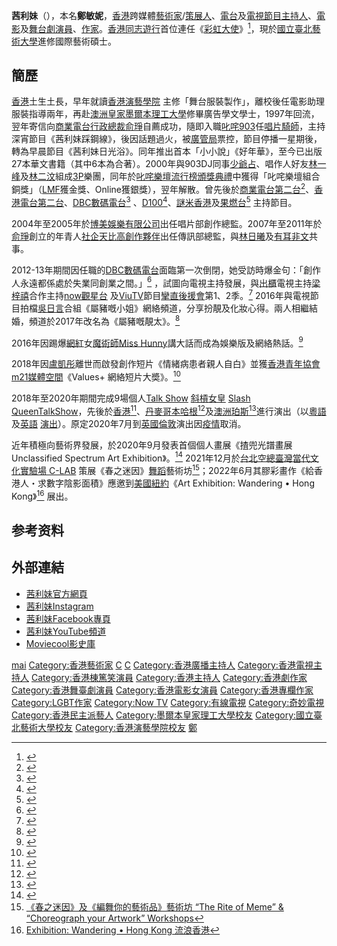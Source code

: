 {{藝人
| 姓名 = 茜利妹 
| 類型 = 女藝人
| 圖片 = Slash Queen TalkShow Perth.jpg
| 圖片簡介 = 《斜槓女皇 Slash Queen TalkShow 4》in Perth Australia 2019
| 本名 = 鄭敏妮
| 英文名 = {{lang|en|Missy Hyper}}
| 暱稱 = 國際茜、茜姐、茜妹、茜皮
| 國籍 = {{CNHK}}
| 職業 = 跨媒體[[藝術家|藝術家]]、[[策展人|策展人]]
| 配偶 = {{marriage|Steven River|2017}} 
| 語言 = [[粵語|粵語]]、[[英語|英語]]、[[國語|國語]]
| 母校 = [[國立臺北藝術大學|國立臺北藝術大學]]、[[澳洲|澳洲]][[皇家墨爾本理工大學|皇家墨爾本理工大學]]、[[香港演藝學院|香港演藝學院]] 
| 教育程度 = [[碩士|國際藝術碩士]] 
| 代表作 = [[斜槓女皇|斜槓女皇]] [[棟篤笑|TalkShow]]、揸兜光譜畫展、好年華（小小說）、茜利妹踩鋼線（[[叱咤903|叱咤903]]節目）
| 宗教信仰 = [[基督教|基督教]]
| 出生地 = {{HKG-1959}}
| 活躍年代 = 1998年至今
}}

'''茜利妹'''（{{lang-en|Missy Hyper}}），本名'''鄭敏妮'''，[[香港|香港]]跨媒體[[藝術家|藝術家]]/[[策展人|策展人]]、[[電台|電台]]及[[電視節目主持人|電視節目主持人]]、[[電影|電影]]及[[舞台劇演員|舞台劇演員]]、[[作家|作家]]。[[香港同志遊行|香港同志遊行]]首位連任《[[彩虹大使|彩虹大使]]》<ref>{{web reference|URL=https://hk.appledaily.com/local/20181105/N26H7Z7W55MNSWPL2CDNH47M4Q/|title=【蘋人誌】小眾內的更小眾茜利妹|work=[[蘋果日報_(香港)|蘋果日報]]|date=2018-11-05|access-date=2021-01-16|archive-date=2021-01-24|archive-url=https://web.archive.org/web/20210124063053/https://hk.appledaily.com/local/20181105/N26H7Z7W55MNSWPL2CDNH47M4Q/|dead-url=yes}}</ref>，現於[[國立臺北藝術大學|國立臺北藝術大學]]進修國際藝術碩士。

==簡歷==
[[香港|香港]]土生土長，早年就讀[[香港演藝學院|香港演藝學院]] 主修「舞台服裝製作」，離校後任電影助理服裝指導兩年，再赴[[澳洲|澳洲]][[皇家墨爾本理工大學|皇家墨爾本理工大學]]修畢廣告學文學士，1997年回流，翌年寄信向[[商業電台|商業電台]][[行政總裁|行政總裁]][[俞琤|俞琤]]自薦成功，隨即入職[[叱咤903|叱咤903]]任[[唱片騎師|唱片騎師]]，主持深宵節目《茜利妹踩鋼線》，後因話題過火，被[[廣管局|廣管局]]票控，節目停播一星期後，轉為早晨節目《茜利妹日光浴》。同年推出首本「小小說」《好年華》，至今已出版27本華文書籍（其中6本為合著）。2000年與903DJ同事[[少爺占|少爺占]]、唱作人好友[[林一峰|林一峰]]及[[林二汶|林二汶]]組成[[3P_(組合)|3P]]樂團，同年於[[叱咤樂壇流行榜頒獎典禮|叱咤樂壇流行榜頒獎典禮]]中獲得「叱咤樂壇組合銅獎」（[[LMF|LMF]]獲金獎、Online獲銀獎），翌年解散。曾先後於[[商業電台|商業電台第二台]]<ref>{{web reference|URL=https://orientaldaily.on.cc/cnt/lifestyle/20111103/00292_001.html|title=女人論女人 樂活叻女的指引|work=[[東方日報_(香港)|東方日報]]|date=2011-11-03|access-date=2021-01-16|archive-date=2021-01-23|archive-url=https://web.archive.org/web/20210123002340/https://orientaldaily.on.cc/cnt/lifestyle/20111103/00292_001.html|dead-url=no}}</ref>、[[香港電台第二台|香港電台第二台]]、[[DBC數碼電台|DBC數碼電台]]<ref>{{web reference|URL=https://orientaldaily.on.cc/cnt/entertainment/20121005/00282_089.html|title=蘇民峰對茜利妹冇feel|work=[[東方日報_(香港)|東方日報]]|date=2012-10-05|access-date=2021-01-16|archive-date=2012-11-07|archive-url=https://web.archive.org/web/20121107183310/http://orientaldaily.on.cc/cnt/entertainment/20121005/00282_089.html|dead-url=no}}</ref>
、[[D100|D100]]<ref>{{web reference|URL=https://news.mingpao.com/pns/%E5%A8%9B%E6%A8%82/article/20160330/s00016/1459274650554/%E8%91%89%E8%98%8A%E5%84%80%E5%A5%B3%E5%85%92%E5%94%94%E6%95%A2%E5%81%9A%E8%97%9D%E8%A1%93%E5%AE%B6|title=茜利妹訪問葉蘊儀：女兒唔敢做藝術家|work=[[明報|明報]]|date=2016-03-30}}</ref>、[[謎米香港|謎米香港]]及[[蘋果日報_(香港)|果燃台]]<ref>{{web reference|URL=https://hk.appledaily.com/entertainment/20200416/77OKOJFFNCEUUJYO7M2QG57OVY/|title=【星期五開爐】新節目「懶茜廚房」茜利妹孖藝人嘉賓煮完再陪你食住吹|work=[[香港蘋果日報|香港蘋果日報]]|date=2020-04-16|access-date=2021-01-16|archive-date=2021-01-23|archive-url=https://web.archive.org/web/20210123062225/https://hk.appledaily.com/entertainment/20200416/77OKOJFFNCEUUJYO7M2QG57OVY/|dead-url=no}}</ref>
主持節目。

2004年至2005年於[[博美娛樂|博美娛樂有限公司]]出任唱片部創作總監。2007年至2011年於[[俞琤|俞琤]]創立的年青人[[社企|社企]][[天比高創作夥伴|天比高創作夥伴]]出任傳訊部總監，與[[林日曦|林日曦]]及[[有耳非文|有耳非文]]共事。

2012-13年期間因任職的[[DBC數碼電台|DBC數碼電台]]面臨第一次倒閉，她受訪時爆金句：「創作人永遠都係處於失業同創業之間。」<ref>{{web reference|URL=http://the-sun.on.cc/cnt/news/20120805/00407_040.html|title=鄭經翰「倒台」拖到選舉後|work=[[太陽報_(香港)|太陽報]]|date=2012-08-05|access-date=2021-01-23|archive-date=2012-09-08|archive-url=https://web.archive.org/web/20120908073719/http://the-sun.on.cc/cnt/news/20120805/00407_040.html|dead-url=no}}</ref>
，試圖向電視主持發展，與[[出櫃|出櫃]]電視主持[[梁梓禧|梁梓禧]]合作主持[[now觀星台|now觀星台]] 及[[ViuTV|ViuTV]]節目[[攣直後援會|攣直後援會]]第1、2季。<ref>{{web reference|URL=https://www.stars-hk.com/2013/09/14/%E5%A8%9B%E7%B6%B2%E7%8D%A8%E5%AE%B6-%E6%A2%81%E6%A2%93%E7%A6%A7%E3%80%81%E8%8C%9C%E5%88%A9%E5%A6%B9%E7%82%BA%E6%B8%AF%E7%88%AD%E5%85%89%E8%88%87%E6%97%A5%E6%9C%AC%E3%80%8C-%E6%8B%93%E4%B9%9F/|title=【娛網獨家】梁梓禧、茜利妹為港爭光與日本「 拓也哥」鬥吹|work=娛網 STARSHK|date=2013-09-14|access-date=2021-01-19|archive-date=2021-02-01|archive-url=https://web.archive.org/web/20210201225704/https://www.stars-hk.com/2013/09/14/%e5%a8%9b%e7%b6%b2%e7%8d%a8%e5%ae%b6-%e6%a2%81%e6%a2%93%e7%a6%a7%e3%80%81%e8%8c%9c%e5%88%a9%e5%a6%b9%e7%82%ba%e6%b8%af%e7%88%ad%e5%85%89%e8%88%87%e6%97%a5%e6%9c%ac%e3%80%8c-%e6%8b%93%e4%b9%9f/|dead-url=no}}</ref> 2016年與電視節目拍檔[[吳日言|吳日言]]合組《屬豬嘅小姐》網絡頻道，分享扮靚及化妝心得。兩人相繼結婚，頻道於2017年改名為《屬豬嘅靚太》。<ref>{{web reference|URL=https://hk.on.cc/hk/bkn/cnt/entertainment/20160627/bkn-20160627164119860-0627_00862_001.html|title=吳日言茜利妹教化高清電視妝|work=[[東方日報_(香港)|東方日報]]|date=2016-06-27|access-date=2021-01-16|archive-date=2021-01-22|archive-url=https://web.archive.org/web/20210122004026/https://hk.on.cc/hk/bkn/cnt/entertainment/20160627/bkn-20160627164119860-0627_00862_001.html|dead-url=no}}</ref>

2016年因踢爆[[網紅|網紅]]女[[魔術師|魔術師]][[何穎璇|Miss Hunny]]講大話而成為娛樂版及網絡熱話。<ref>{{web reference|URL=https://hk.on.cc/hk/bkn/cnt/entertainment/20161212/bkn-20161212023607532-1212_00862_001.html|title=【成年前…】茜利妹發聲明轟Miss Hunny|work=[[東方日報_(香港)|東方日報]]|date=2016-12-12|access-date=2021-01-16|archive-date=2021-01-21|archive-url=https://web.archive.org/web/20210121232514/https://hk.on.cc/hk/bkn/cnt/entertainment/20161212/bkn-20161212023607532-1212_00862_001.html|dead-url=no}}</ref>

2018年因[[盧凱彤|盧凱彤]]離世而啟發創作短片《情緒病患者親人自白》並獲[[香港青年協會|香港青年協會]] [[m21媒體空間|m21媒體空間]]《Values+ 網絡短片大奬》。<ref>{{web reference|URL=https://hkfyg.org.hk/en/2019/07/06/%E9%9D%92%E5%8D%94m21%E5%AA%92%E9%AB%94%E7%A9%BA%E9%96%93%E9%A6%96%E8%BE%A6%E3%80%8Cvalues%E7%B6%B2%E7%B5%A1%E7%9F%AD%E7%89%87%E5%A4%A7%E7%8D%8E%E3%80%8D-2/|title=青協M21媒體空間首辦「Values+網絡短片大獎」|work=[[香港青年協會|香港青年協會]]官網|date=2019-07-06|access-date=2021-01-16|archive-date=2021-02-28|archive-url=https://web.archive.org/web/20210228101806/https://hkfyg.org.hk/en/2019/07/06/%E9%9D%92%E5%8D%94m21%E5%AA%92%E9%AB%94%E7%A9%BA%E9%96%93%E9%A6%96%E8%BE%A6%E3%80%8Cvalues%E7%B6%B2%E7%B5%A1%E7%9F%AD%E7%89%87%E5%A4%A7%E7%8D%8E%E3%80%8D-2/|dead-url=no}}</ref>

2018年至2020年期間完成9場個人[[棟篤笑|Talk Show]] [[斜槓女皇|斜槓女皇]] [[Slash_Queen|Slash Queen]]TalkShow，先後於[[香港|香港]]<ref>{{web reference|URL=https://www.thenewslens.com/article/141931?fbclid=IwAR3WBQSH45LZ_LGGEgOkL7dSb_7NEGDhEmaMtdCc1VpWCoGcqo6u3ier68k|title=斜槓女皇過海 一場屬於2020年香港的脫口騷|work= [[關鍵評論網|關鍵評論網]]|date=2020-10-16}}</ref>、[[丹麥|丹麥]][[哥本哈根|哥本哈根]]<ref>{{web reference|URL=https://www.singpao.com.hk/index.php?fi=history&lang=1&id=95552|title=丹麥登台補度蜜月 茜利妹零度打邊爐|work=[[成報|成報]]|date=2019-02-17|access-date=2021-01-16|archive-date=2021-01-21|archive-url=https://web.archive.org/web/20210121222123/https://www.singpao.com.hk/index.php?fi=history&lang=1&id=95552|dead-url=no}}</ref>及[[澳洲|澳洲]][[珀斯|珀斯]]<ref>{{web reference|URL=https://www.kalminer.com.au/entertainment/theatre/hong-kong-media-indentity-missy-hyper-in-wa-to-perform-one-woman-show-at-the-court-and-walk-in-the-pride-wa-festival-ng-b881393402z|title=Hong Kong media identity Missy Hyper in WA to perform one-woman show at The Court and walk in the Pride WA festival|work=[[西澳洲報|The West Australian]]|date=2019-11-28|access-date=2021-01-16|archive-date=2021-01-22|archive-url=https://web.archive.org/web/20210122004448/https://www.kalminer.com.au/entertainment/theatre/hong-kong-media-indentity-missy-hyper-in-wa-to-perform-one-woman-show-at-the-court-and-walk-in-the-pride-wa-festival-ng-b881393402z|dead-url=no}}</ref>進行演出（以[[粵語|粵語]]及[[英語|英語]] [[演出|演出]]）。原定2020年7月到[[英國|英國]][[倫敦|倫敦]]演出因[[COVID-19|疫情]]取消。

近年積極向藝術界發展，於2020年9月發表首個個人畫展《揸兜光譜畫展 Unclassified Spectrum Art Exhibition》。<ref>{{web reference|URL=https://hk.appledaily.com/entertainment/20200906/LWQBNJNC4BCCZILHYLHBVYGFJQ/|title=【去唔到英國】茜利妹開網上揸兜光譜畫展 作品有阿嬌與前夫嘴咀畫|work=[[香港蘋果日報|香港蘋果日報]]|date=2020-09-06|access-date=2021-01-16|archive-date=2021-01-22|archive-url=https://web.archive.org/web/20210122174709/https://hk.appledaily.com/entertainment/20200906/LWQBNJNC4BCCZILHYLHBVYGFJQ/|dead-url=no}}</ref> 2021年12月於[[台北|台北]][[空軍總司令部舊址|空總臺灣當代文化實驗場 C-LAB]] 策展《春之迷因》[[舞蹈|舞蹈]]藝術坊<ref>[https://clab.org.tw/events/digital-corporeality_workshops/ 《春之迷因》及《編舞你的藝術品》藝術坊 “The Rite of Meme” & “Choreograph your Artwork” Workshops]</ref>；2022年6月其膠彩畫作《給香港人・求數字陰影面積》應邀到[[美國|美國]][[紐約|紐約]]《Art Exhibition: Wandering • Hong Kong》<ref>[https://www.facebook.com/112880060158369/posts/742858997160469/?d=n/Art Exhibition: Wandering • Hong Kong 流浪香港]</ref> 展出。

==参考资料==
{{reflist}}

== 外部連結 ==
*[http://www.missyhyper.asia 茜利妹官方網頁]{{Wayback|url=http://www.missyhyper.asia/ |date=20210128093635 }}
*[https://www.instagram.com/missyhyper 茜利妹Instagram]
*[https://www.facebook.com/HouseOfSlashQueen 茜利妹Facebook專頁]
*[https://www.youtube.com/channel/UCoJdH6v5xVTwmzlE45bnRZw 茜利妹YouTube頻道]
*[https://moviecool.asia/person/g1u4K-pGBEj Moviecool影史庫]{{Wayback|url=https://moviecool.asia/person/g1u4K-pGBEj |date=20210111163305 }}

[[Category:鄭姓|mai]]
[[Category:香港藝術家|Category:香港藝術家]]
[[Category:香港作家|C]]
[[Category:香港女性作家|C]]
[[Category:香港廣播主持人|Category:香港廣播主持人]]
[[Category:香港電視主持人|Category:香港電視主持人]]
[[Category:香港棟篤笑演員|Category:香港棟篤笑演員]]
[[Category:香港主持人|Category:香港主持人]]
[[Category:香港劇作家|Category:香港劇作家]]
[[Category:香港舞臺劇演員|Category:香港舞臺劇演員]]
[[Category:香港電影女演員|Category:香港電影女演員]]
[[Category:香港專欄作家|Category:香港專欄作家]]
[[Category:LGBT作家|Category:LGBT作家]]
[[Category:Now_TV|Category:Now TV]]
[[Category:有線電視|Category:有線電視]]
[[Category:奇妙電視|Category:奇妙電視]]
[[Category:香港民主派藝人|Category:香港民主派藝人]]
[[Category:墨爾本皇家理工大學校友|Category:墨爾本皇家理工大學校友]]
[[Category:國立臺北藝術大學校友|Category:國立臺北藝術大學校友]]
[[Category:香港演藝學院校友|Category:香港演藝學院校友]]
[[Category:香港新教徒|鄭]]